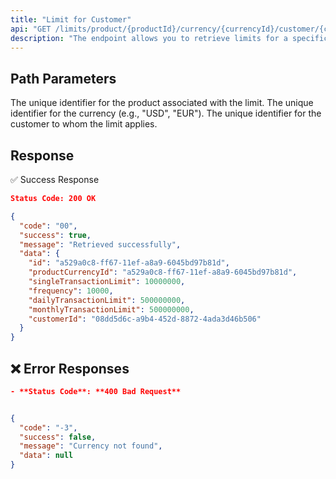 ```yaml
---
title: "Limit for Customer"
api: "GET /limits/product/{productId}/currency/{currencyId}/customer/{customerId}"
description: "The endpoint allows you to retrieve limits for a specific product and currency for a given customer."
---
```


## Path Parameters

<ParamField body="productId" type="string" required>
  The unique identifier for the product associated with the limit.
</ParamField>

<ParamField body="currencyId" type="string" required>
  The unique identifier for the currency (e.g., "USD", "EUR").
</ParamField>

<ParamField body="customerId" type="string" required>
  The unique identifier for the customer to whom the limit applies.
</ParamField>




## Response


✅ Success Response
```json
Status Code: 200 OK

{
  "code": "00",
  "success": true,
  "message": "Retrieved successfully",
  "data": {
    "id": "a529a0c8-ff67-11ef-a8a9-6045bd97b81d",
    "productCurrencyId": "a529a0c8-ff67-11ef-a8a9-6045bd97b81d",
    "singleTransactionLimit": 10000000,
    "frequency": 10000,
    "dailyTransactionLimit": 500000000,
    "monthlyTransactionLimit": 500000000,
    "customerId": "08dd5d6c-a9b4-452d-8872-4ada3d46b506"
  }
}
```


## ❌ Error Responses
```json
- **Status Code**: **400 Bad Request**


{
  "code": "-3",
  "success": false,
  "message": "Currency not found",
  "data": null
}